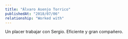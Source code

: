 ---
title: "Álvaro Asenjo Torrico"
publishedAt: "2018/07/06"
relationship: "Worked with"
---

Un placer trabajar con Sergio. Eficiente y gran compañero.
